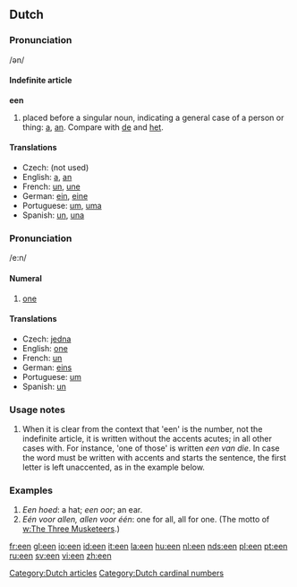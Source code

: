 {{see|één}}
{{rfc}}

==Dutch==
[[Category:Dutch articles]]
[[Category:Dutch cardinal numbers]]
===Pronunciation===
/ən/

====Indefinite article====
'''een''' 

# placed before a singular noun, indicating a general case of a person or thing: [[a]], [[an]]. Compare with [[de]] and [[het]].

====Translations====

{{top}}
*Czech: (not used)
*English: [[a]], [[an]]
*French: [[un]], [[une]]
*German: [[ein]], [[eine]]
*Portuguese: [[um]], [[uma]]
*Spanish: [[un]], [[una]]
{{bottom}}

===Pronunciation===
/e:n/

====Numeral====

# [[one]]

==== Translations ====

{{top}}
*Czech: [[jedna]]
*English: [[one]]
*French: [[un]]
*German: [[eins]]
*Portuguese: [[um]]
*Spanish: [[un]]
{{bottom}}

===Usage notes===
# When it is clear from the context that 'een' is the number, not the indefinite article, it is written without the accents acutes; in all other cases with. For instance, 'one of those' is written ''een van die''. In case the word must be written with accents and starts the sentence, the first letter is left unaccented, as in the example below.

=== Examples === 

# ''Een hoed'': a hat; ''een oor''; an ear.
# ''Eén voor allen, allen voor één'': one for all, all for one. (The motto of [[w:The Three Musketeers]].)

[[fr:een]]
[[gl:een]]
[[io:een]]
[[id:een]]
[[it:een]]
[[la:een]]
[[hu:een]]
[[nl:een]]
[[nds:een]]
[[pl:een]]
[[pt:een]]
[[ru:een]]
[[sv:een]]
[[vi:een]]
[[zh:een]]